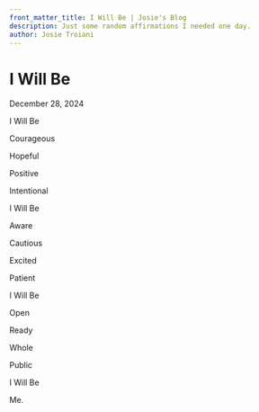 ```yaml
---
front_matter_title: I Will Be | Josie's Blog
description: Just some random affirmations I needed one day.
author: Josie Troiani
---
```

# I Will Be

December 28, 2024

I Will Be

Courageous

Hopeful

Positive

Intentional

I Will Be

Aware

Cautious

Excited

Patient

I Will Be

Open

Ready

Whole

Public

I Will Be

Me.
